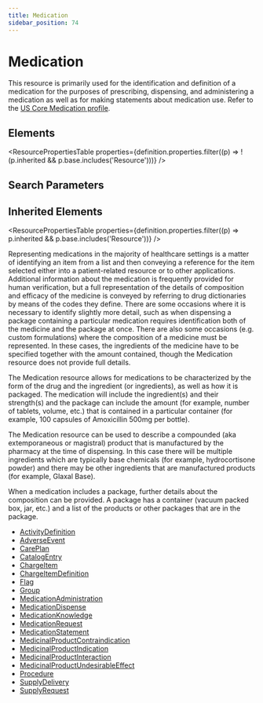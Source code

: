 ```yaml
---
title: Medication
sidebar_position: 74
---
```



# Medication

This resource is primarily used for the identification and definition of a medication for the purposes of prescribing, dispensing, and administering a medication as well as for making statements about medication use. Refer to the [US Core Medication profile](https://hl7.org/fhir/us/core/stu3.1.1/StructureDefinition-us-core-medication.html).

<Tabs queryString="section">
  <TabItem value="schema" label="Schema" default>

## Elements

<ResourcePropertiesTable
  properties={definition.properties.filter((p) => !(p.inherited && p.base.includes('Resource')))}
/>

## Search Parameters

<SearchParamsTable searchParams={definition.searchParameters} />

## Inherited Elements

<ResourcePropertiesTable properties={definition.properties.filter((p) => p.inherited && p.base.includes('Resource'))} />

  </TabItem>
  <TabItem value="usage" label="Usage">
<div> <a name="scope"></a> <p> Representing medications in the majority of healthcare settings is a matter of identifying an item from a list and then conveying a reference  for the item selected either into a patient-related resource or to other applications.  Additional information about the medication is frequently  provided for human verification, but a full representation of the details of composition and efficacy of the medicine is conveyed by referring to drug dictionaries by means of the codes they define. There are some occasions where it is necessary to identify slightly more detail, such as when dispensing a package containing a particular medication requires identification both of the medicine and the package at once.   There are also some occasions (e.g. custom formulations) where the composition of a medicine must be represented.   In these cases, the ingredients of the medicine have to be specified together with the amount contained, though the <Link to="/docs/api/fhir/resources/medication">Medication</Link> resource  does not provide full details. </p> <p> The <Link to="/docs/api/fhir/resources/medication">Medication</Link> resource allows for medications to be characterized by the form of the drug and the ingredient (or ingredients), as well as how it is packaged. The medication will include the ingredient(s) and their strength(s) and the package can include the amount (for example, number of tablets, volume, etc.) that is contained in a particular container (for example, 100 capsules of Amoxicillin 500mg per bottle). </p>     <p> The <Link to="/docs/api/fhir/resources/medication">Medication</Link> resource can be used to describe a compounded (aka extemporaneous or magistral) product that is manufactured by the pharmacy at the time of dispensing.  In this case there will be multiple ingredients which are typically base chemicals (for example, hydrocortisone powder) and there may be other ingredients that are manufactured products (for example, Glaxal Base).</p> <p> When a medication includes a package, further details about the composition can be provided. A package has a container (vacuum packed box, jar, etc.) and a list of the products or other packages that are in the package. </p> </div>
  </TabItem>


  <TabItem value="referencedBy" label="Referenced By">
<ul><li><a href="/docs/api/fhir/resources/activitydefinition">ActivityDefinition</a></li>
<li><a href="/docs/api/fhir/resources/adverseevent">AdverseEvent</a></li>
<li><a href="/docs/api/fhir/resources/careplan">CarePlan</a></li>
<li><a href="/docs/api/fhir/resources/catalogentry">CatalogEntry</a></li>
<li><a href="/docs/api/fhir/resources/chargeitem">ChargeItem</a></li>
<li><a href="/docs/api/fhir/resources/chargeitemdefinition">ChargeItemDefinition</a></li>
<li><a href="/docs/api/fhir/resources/flag">Flag</a></li>
<li><a href="/docs/api/fhir/resources/group">Group</a></li>
<li><a href="/docs/api/fhir/resources/medicationadministration">MedicationAdministration</a></li>
<li><a href="/docs/api/fhir/resources/medicationdispense">MedicationDispense</a></li>
<li><a href="/docs/api/fhir/resources/medicationknowledge">MedicationKnowledge</a></li>
<li><a href="/docs/api/fhir/resources/medicationrequest">MedicationRequest</a></li>
<li><a href="/docs/api/fhir/resources/medicationstatement">MedicationStatement</a></li>
<li><a href="/docs/api/fhir/resources/medicinalproductcontraindication">MedicinalProductContraindication</a></li>
<li><a href="/docs/api/fhir/resources/medicinalproductindication">MedicinalProductIndication</a></li>
<li><a href="/docs/api/fhir/resources/medicinalproductinteraction">MedicinalProductInteraction</a></li>
<li><a href="/docs/api/fhir/resources/medicinalproductundesirableeffect">MedicinalProductUndesirableEffect</a></li>
<li><a href="/docs/api/fhir/resources/procedure">Procedure</a></li>
<li><a href="/docs/api/fhir/resources/supplydelivery">SupplyDelivery</a></li>
<li><a href="/docs/api/fhir/resources/supplyrequest">SupplyRequest</a></li></ul>
  </TabItem>
</Tabs>
